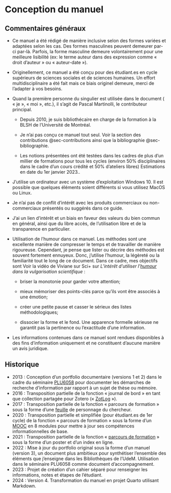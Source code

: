 # Conception du manuel

## Commentaires généraux 

-   Ce manuel a été rédigé de manière inclusive selon des formes variées et adaptées selon les cas. Des formes masculines peuvent demeurer par-ci par-là. Parfois, la forme masculine demeure volontairement pour une meilleure lisibilité (ex: le terme auteur dans des expression comme « droit d'auteur » ou « auteur-date »).

-   Originellement, ce manuel a été conçu pour des étudiant.es en cycle supérieurs de sciences sociales et de sciences humaines. Un effort multidisciplinaire a été fait mais ce biais originel demeure, merci de l'adapter à vos besoins.

-   Quand la première personne du singulier est utilisée dans le document ( « je », « moi », etc.), il s'agit de Pascal Martinolli, le contributeur principal.

    -   Depuis 2010, je suis bibliothécaire en charge de la formation à la BLSH de l'Université de Montréal.

    -   Je n'ai pas conçu ce manuel tout seul. Voir la section des contributions @sec-contributions ainsi que la bibliographie @sec-bibliographie.

    -   Les notions présentées ont été testées dans les cadres de plus d'un millier de formations pour tous les cycles (environ 50% disciplinaires dans le cadre d'un cours crédité et 50% d'ateliers libres) Estimations en date du 1er janvier 2023..

-   J'utilise un ordinateur avec un système d'exploitation Windows 10. Il est possible que quelques éléments soient différents si vous utilisez MacOS ou Linux.

-   Je n'ai pas de conflit d'intérêt avec les produits commerciaux ou non-commerciaux présentés ou suggérés dans ce guide.

-   J'ai un lien d'intérêt et un biais en faveur des valeurs du bien commun en général, ainsi que du libre accès, de l'utilisation libre et de la transparence en particulier.

-   Utilisation de l'humour dans ce manuel. Les méthodes sont une excellente manière de compresser le temps et de travailler de manière rigoureuse. Cependant, je pense que lister ou décrire des méthodes est souvent fortement ennuyeux. Donc, j'utilise l'humour, la légèreté ou la familiarité tout le long de ce document. Dans ce cadre, mes objectifs sont Voir la vidéo de Viviane sur Sci+ sur *L'intérêt d'utiliser l'[humour](https://www.youtube.com/watch?v=CP-B936Klew) dans la vulgarisation scientifique* :

    -   briser la monotonie pour garder votre attention;

    -   mieux mémoriser des points-clés parce qu'ils vont être associés à une émotion;

    -   créer une petite pause et casser le sérieux des listes méthodologiques;

    -   dissocier la forme et le fond. Une apparence formelle sérieuse ne garantit pas la pertinence ou l'exactitude d'une information.

-   Les informations contenues dans ce manuel sont rendues disponibles à des fins d'information uniquement et ne constituent d'aucune manière un avis juridique.

## Historique

-   2013 : Conception d'un portfolio documentaire (versions 1 et 2) dans le cadre du séminaire [PLU6058](https://bib.umontreal.ca/multidisciplinaire/plu6058) pour documenter les démarches de recherche d'information par rapport à un sujet de thèse ou mémoire.
-   2016 : Transposition partielle de la fonction « journal de bord » en tant que collection partagée pour Zotero (« [ZotLog](https://tribuneci.wordpress.com/2016/10/11/zotlog-structurer-son-parcours-de-recherche-avec-zotero/) »).
-   2017 : Transposition partielle de la fonction « parcours de formation » sous la forme d'une [feuille](https://github.com/pmartinolli/TM_SchoCharSheet) de personnage du chercheur.
-   2020 : Transposition partielle et simplifiée (pour étudiant.es de 1er cycle) de la fonction « parcours de formation » sous la forme d'un [MOOC](https://catalogue.edulib.org/fr/cours/BIB-BONICI/) en 8 modules pour mettre à jour ses compétences informationnelles de base.
-   2021 : Transposition partielle de la fonction « [parcours de formation](https://bib.umontreal.ca/parcours) » sous la forme d'un poster et d'un index en ligne.
-   2022 : Mise à jour du portfolio original sous la forme d'un manuel (version 3), un document plus ambitieux pour synthétiser l'ensemble des éléments que j'enseigne dans les Bibliothèques de l'UdeM. Utilisation dans le séminaire PLU6058 comme document d'accompagnement.
-   2023 : Projet de création d'un cahier séparé pour renseigner les informations, notes et étapes de l'étudiant.
-   2024 : Version 4. Transformation du manuel en projet Quarto utilisant Markdown.

